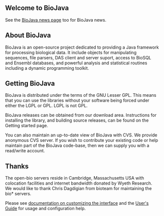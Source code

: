 ==Welcome to BioJava==
See the [http://biojava.open-bio.org/news BioJava news page] too for BioJava news.


== About BioJava ==


BioJava is an open-source project dedicated to providing a Java framework for processing biological data. It include objects for manipulating sequences, file parsers, DAS client and server suport, access to BioSQL and Ensembl databases, and powerful analysis and statistical routines including a dynamic programming toolkit. 


== Getting BioJava ==

BioJava is distributed under the terms of the GNU Lesser GPL. This means that you can use the libraries without your software being forced under either the LGPL or GPL. LGPL is not GPL. 

BioJava releases can be obtained from our download area. Instructions for installing the library, and building source releases, can be found on the Getting started page. 

You can also maintain an up-to-date view of BioJava with CVS. We provide anonymous CVS server. If you wish to contribute your existing code or help maintain part of the BioJava code-base, then we can supply you with a read/write account.


== Thanks ==
 

The open-bio servers reside in Cambridge, Massachusetts USA with colocation facilities and internet bandwidth donated by Wyeth Research. We would like to thank Chris Dagdigian from bioteam for maintaining the bio* servers.


Please see [http://meta.wikipedia.org/wiki/MediaWiki_i18n documentation on customizing the interface]
and the [http://meta.wikipedia.org/wiki/MediaWiki_User%27s_Guide User's Guide] for usage and configuration help.